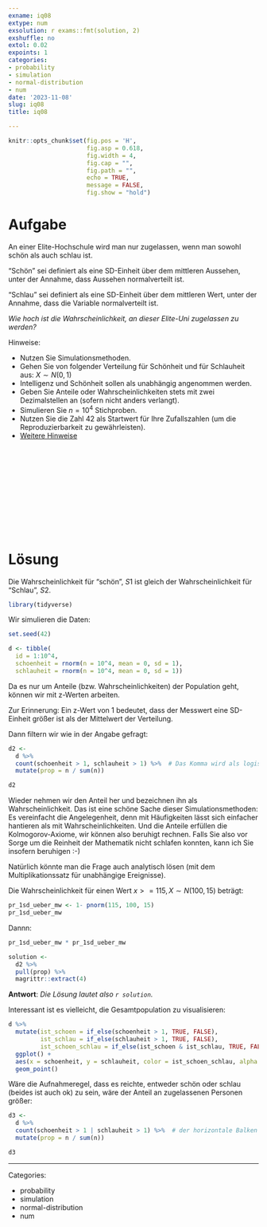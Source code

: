 ```yaml
---
exname: iq08
extype: num
exsolution: r exams::fmt(solution, 2)
exshuffle: no
extol: 0.02
expoints: 1
categories:
- probability
- simulation
- normal-distribution
- num
date: '2023-11-08'
slug: iq08
title: iq08

---
```







```r
knitr::opts_chunk$set(fig.pos = 'H',
                      fig.asp = 0.618,
                      fig.width = 4,
                      fig.cap = "", 
                      fig.path = "",
                      echo = TRUE, 
                      message = FALSE,
                      fig.show = "hold")
```







# Aufgabe

An einer Elite-Hochschule wird man nur zugelassen, wenn man sowohl schön als auch schlau ist.

"Schön" sei definiert als  eine SD-Einheit über dem mittleren Aussehen, unter der Annahme, dass Aussehen normalverteilt ist.

"Schlau" sei definiert als eine SD-Einheit über dem mittleren Wert, unter der Annahme, dass die Variable normalverteilt ist.

*Wie hoch ist die Wahrscheinlichkeit, an dieser Elite-Uni zugelassen zu werden?*

Hinweise:

- Nutzen Sie Simulationsmethoden.
- Gehen Sie von folgender Verteilung für Schönheit und für Schlauheit aus: $X \sim N(0,1)$
- Intelligenz und Schönheit sollen als unabhängig angenommen werden.
- Geben Sie Anteile oder Wahrscheinlichkeiten stets mit zwei Dezimalstellen an (sofern nicht anders verlangt).
- Simulieren Sie $n=10^4$ Stichproben.
- Nutzen Sie die Zahl 42 als Startwert für Ihre Zufallszahlen (um die Reproduzierbarkeit zu gewährleisten).
- [Weitere Hinweise](https://start-bayes.netlify.app/pruefung#bearbeitungshinweise)



</br>
</br>
</br>
</br>
</br>
</br>
</br>
</br>
</br>
</br>

# Lösung


Die Wahrscheinlichkeit für "schön", $S1$ ist gleich der Wahrscheinlichkeit für "Schlau", $S2$.


```r
library(tidyverse)
```

Wir simulieren die Daten:

```r
set.seed(42)

d <- tibble(
  id = 1:10^4,
  schoenheit = rnorm(n = 10^4, mean = 0, sd = 1),
  schlauheit = rnorm(n = 10^4, mean = 0, sd = 1))
```

Da es nur um Anteile (bzw. Wahrscheinlichkeiten) der Population geht, 
können wir mit z-Werten arbeiten.

Zur Erinnerung: 
Ein z-Wert von 1 bedeutet, dass der Messwert eine SD-Einheit größer ist als der Mittelwert der Verteilung.



Dann filtern wir wie in der Angabe gefragt:



```r
d2 <-
  d %>% 
  count(schoenheit > 1, schlauheit > 1) %>%  # Das Komma wird als logisches UND interpretiert
  mutate(prop = n / sum(n))

d2
```


Wieder nehmen wir den Anteil her und bezeichnen ihn als Wahrscheinlichkeit.
Das ist eine schöne Sache dieser Simulationsmethoden:
Es vereinfacht die Angelegenheit, denn mit Häufigkeiten lässt sich einfacher hantieren
als mit Wahrscheinlichkeiten.
Und die Anteile erfüllen die Kolmogorov-Axiome,
wir können also beruhigt rechnen. Falls Sie also vor Sorge
um die Reinheit der Mathematik nicht schlafen konnten, kann ich Sie insofern beruhigen :-)

Natürlich könnte man die Frage auch analytisch lösen (mit dem Multiplikationssatz für unabhängige Ereignisse).

Die Wahrscheinlichkeit für einen Wert $x >= 115, X \sim N(100,15)$ beträgt:

```r
pr_1sd_ueber_mw <- 1- pnorm(115, 100, 15)
pr_1sd_ueber_mw
```

Dannn:

```r
pr_1sd_ueber_mw * pr_1sd_ueber_mw
```





```r
solution <-
  d2 %>% 
  pull(prop) %>% 
  magrittr::extract(4)
```



**Antwort**: *Die Lösung lautet also `r solution`.*

Interessant ist es vielleicht, die Gesamtpopulation zu visualisieren:


```r
d %>% 
  mutate(ist_schoen = if_else(schoenheit > 1, TRUE, FALSE),
         ist_schlau = if_else(schlauheit > 1, TRUE, FALSE),
         ist_schoen_schlau = if_else(ist_schoen & ist_schlau, TRUE, FALSE)) %>% 
  ggplot() +
  aes(x = schoenheit, y = schlauheit, color = ist_schoen_schlau, alpha = .1) +
  geom_point()
```


Wäre die Aufnahmeregel, dass es reichte, entweder schön oder schlau (beides ist auch ok) zu sein,
wäre der Anteil an zugelassenen Personen größer:





```r
d3 <-
  d %>% 
  count(schoenheit > 1 | schlauheit > 1) %>%  # der horizontale Balken steht für das logische ODER.
  mutate(prop = n / sum(n))

d3
```





---

Categories: 

- probability
- simulation
- normal-distribution
- num

